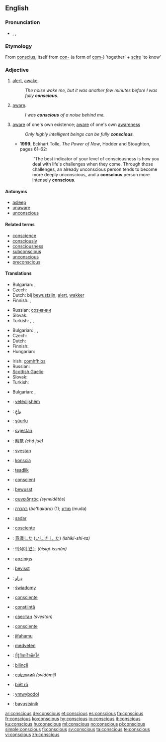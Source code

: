 ==English==

===Pronunciation===
* {{enPR|kŏn'shəs}}, {{IPA|/ˈkɒnʃəs/}}, {{SAMPA|/"kQnS@s/}}
*: {{audio|en-us-conscious.ogg|Audio (US)}}

===Etymology===
From {{etyl|la}} [[conscius]], itself from [[con-]] (a form of [[com-]]) 'together' + [[scire]] 'to know'

===Adjective===
{{en-adj}}

# [[alert]], [[awake]].
#: ''The noise woke me, but it was another few minutes before I was fully '''conscious'''.''
# [[aware]].
#: ''I was '''conscious''' of a noise behind me.''
# [[aware]] of one's own existence; [[aware]] of one's own [[awareness]]
#: ''Only highly intelligent beings can be fully '''conscious'''.''
#* '''1999''', Eckhart Tolle, ''The Power of Now'', Hodder and Stoughton, pages 61–62:
#*: ''The best indicator of your level of consciousness is how you deal with life's challenges when they come.  Through those challenges, an already unconscious person tends to become more deeply unconscious, and a '''conscious''' person more intensely '''conscious'''.

====Antonyms====
* [[asleep]]
* [[unaware]]
* [[unconscious]]

====Related terms====
* [[conscience]]
* [[consciously]]
* [[consciousness]]
* [[subconscious]]
* [[unconscious]]
* [[preconscious]]

====Translations====
{{trans-top|alert, awake}}
* Bulgarian: ,  {{t|bg|в съзнание}}
* Czech: {{t+|cs|při}} {{t-|cs|vědomí}}
* Dutch: bij [[bewustzijn]], [[alert]], [[wakker]]
* Finnish: {{t-|fi|hereillä}}, {{t-|fi|taju|alt=tajuissaan}}
{{trans-mid}}
* Russian: {{t|ru|находяшийся|tr=''naxod'áš'ijs'a''}} {{t+|ru|в|tr=v}} [[сознание|сознании]]
* Slovak: {{t-|sk|pri}} {{t-|sk|vedomí}}
* Turkish: {{t|tr|ayık}},  {{t|tr|uyanık}},  {{t|tr|farkında}}
{{trans-bottom}}

{{trans-top|aware}}
* Bulgarian: ,  {{t|bg|усещащ}},  {{t|bg|съзнаващ}}
* Czech: {{t-|cs|vědomý}}
* Dutch: {{t+|nl|bewust}}
* Finnish: {{t-|fi|tietoinen}}
* Hungarian: {{t|hu|tudatos}}
{{trans-mid}}
* Irish: [[comhfhios]] {{m}}
* Russian: {{t|ru|сознающий|tr=''soznajúš'ij''}}
* [[Scottish Gaelic]]: {{t-|gd|mothachail|xs=Scottish Gaelic}}
* Slovak: {{t-|sk|vedomý}}
* Turkish: {{t|tr|farkında}}
{{trans-bottom}}

{{trans-top|[[aware]] of one's own existence}}
* Bulgarian: {{t|bg|съзнателен}},  {{t|bg|осъзнат}}
{{trans-mid}}
{{trans-bottom}}

{{checktrans-top}}
* {{ttbc|Albanian}}: [[vetëdijshëm]]
* {{ttbc|Arabic}}: [[واعٍ]]
* {{ttbc|Azeri}}: [[şüurlu]]
* {{ttbc|Bosnian}}: [[svjestan]]
* {{ttbc|Chinese}}: [[察觉]] ''(chá jué)''
* {{ttbc|Croatian}}: [[svestan]]
* {{ttbc|Esperanto}}: [[konscia]]
* {{ttbc|Estonian}}: [[teadlik]]
* {{ttbc|French}}: [[conscient]]
* {{ttbc|German}}: [[bewusst]]
* {{ttbc|Greek}}: [[συνειδητός]] ''(syneidētós)''
* {{ttbc|Hebrew}}: [[בהכרה]] (''be'hakara'') (1); [[מודע]] (muda)
* {{ttbc|Indonesian}}: [[sadar]]
* {{ttbc|Italian}}: [[cosciente]]
{{trans-mid}}
* {{ttbc|Japanese}}: [[意識した]] ([[いしき し た]]) ''(ishiki-shi-ta)''
* {{ttbc|Korean}}: [[의식이 있는]] ''(ŭisigi-issnŭn)''
* {{ttbc|Latvian}}: [[apzinīgs]]
* {{ttbc|Norwegian}}: [[bevisst]]
* {{ttbc|Persian}}: [[ﺩﺭﺍﻭ]]
* {{ttbc|Polish}}: [[świadomy]]
* {{ttbc|Portuguese}}: [[consciente]]
* {{ttbc|Romanian}}: [[conştiinţă]]
* {{ttbc|Serbian}}: [[свестан]] ''(svestan)''
* {{ttbc|Spanish}}: [[consciente]]
* {{ttbc|Swahili}}: [[jifahamu]]
* {{ttbc|Swedish}}: [[medveten]]
* {{ttbc|Thai}}: [[ที่รู้สึกหรือคิดได้]]
* {{ttbc|Turkish}}: [[bilinçli]]
* {{ttbc|Ukrainian}}: [[свідомий]] ''(svidómij)''
* {{ttbc|Vietnamese}}: [[biết rõ]]
* {{ttbc|Welsh}}: [[ymwybodol]]
* {{ttbc|Yiddish}}: [[bavustsinik]]
{{trans-bottom}}

[[ar:conscious]]
[[de:conscious]]
[[et:conscious]]
[[es:conscious]]
[[fa:conscious]]
[[fr:conscious]]
[[ko:conscious]]
[[hy:conscious]]
[[io:conscious]]
[[it:conscious]]
[[ku:conscious]]
[[hu:conscious]]
[[ml:conscious]]
[[no:conscious]]
[[pl:conscious]]
[[simple:conscious]]
[[fi:conscious]]
[[sv:conscious]]
[[ta:conscious]]
[[te:conscious]]
[[vi:conscious]]
[[zh:conscious]]